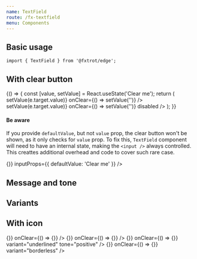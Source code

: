 ```yaml
---
name: TextField
route: /fx-textfield
menu: Components
---
```



## Basic usage

```tsx
import { TextField } from '@fxtrot/edge';
```

<Playground>
  <Box width={300}>
    <TextField label="Full name" placeholder="John Doe" message="We just want to know how we can approach you" />
  </Box>
</Playground>

## With clear button

<Playground>
  {() => {
    const [value, setValue] = React.useState('Clear me');
    return (
      <Box width={300}>
        <Stack>
          <TextField
            label="Allows clearing the input"
            value={value}
            onChange={(e) => setValue(e.target.value)}
            onClear={() => setValue('')}
          />
          <TextField
            label="Disabled"
            value={value}
            onChange={(e) => setValue(e.target.value)}
            onClear={() => setValue('')}
            disabled
          />
        </Stack>
      </Box>
    );
  }}
</Playground>

#### Be aware

If you provide `defaultValue`, but not `value` prop, the clear button won't be shown, as it only checks for `value` prop.
To fix this, `TextField` component will need to have an internal state, making the `<input />`
always controlled. This creattes additional overhead and code to cover such rare case.

<Playground>
  <Box width={300}>
    <TextField label="Allows clearing the input" onClear={() => {}} inputProps={{ defaultValue: 'Clear me' }} />
  </Box>
</Playground>

## Message and tone

<Playground>
  <Box width={300}>
    <Stack>
      <TextField label="Default tone" size="s" message="This will be used later" />
      <TextField label="Critical tone" size="m" message="The input is incorrect" tone="critical" />
      <TextField label="Positive tone" size="l" type="password" message="The password seems strong" tone="positive" />
    </Stack>
  </Box>
</Playground>

## Variants

<Playground>
  <Box display="grid" gridAutoRows="auto" gridTemplateColumns="repeat(3, 1fr)" gridGap="s">
    <Box p={2}>
      <TextField label="Default variant" />
    </Box>
    <Box p={2}>
      <TextField label="Default variant positive" message="The input is very much correct" tone="positive" />
    </Box>
    <Box p={2}>
      <TextField label="Default variant disabled" disabled />
    </Box>
    <Box p={2} bg="shade.100">
      <TextField label="Underlined" variant="underlined" />
    </Box>
    <Box p={2} bg="shade.100">
      <TextField
        label="Underlined positive"
        variant="underlined"
        message="The input is very much correct"
        tone="positive"
      />
    </Box>
    <Box p={2} bg="shade.100">
      <TextField label="Underlined disabled" variant="underlined" disabled />
    </Box>
    <Box p={2} bg="shade.100">
      <TextField label="Borderless" variant="borderless" />
    </Box>
    <Box p={2} bg="shade.100">
      <TextField
        label="Borderless positive"
        variant="borderless"
        message="The input is very much correct"
        tone="positive"
      />
    </Box>
    <Box p={2} bg="shade.100">
      <TextField label="Borderless disabled" variant="borderless" disabled />
    </Box>
  </Box>
</Playground>

## With icon

<Playground>
  <Box width={300}>
    <Stack>
      <TextField
        label="Default input"
        size="s"
        icon="search"
        value="Small sized"
        onChange={() => {}}
        onClear={() => {}}
      />
      <TextField
        label="Underlined"
        size="m"
        icon="search"
        value="Medium sized"
        variant="underlined"
        onChange={() => {}}
        onClear={() => {}}
      />
      <TextField
        label="Underlined positive"
        size="l"
        icon="search"
        value="Large sized"
        onChange={() => {}}
        onClear={() => {}}
        variant="underlined"
        tone="positive"
      />
      <TextField
        label="Borderless input with icon"
        size="l"
        icon="search"
        value="Large sized"
        onChange={() => {}}
        onClear={() => {}}
        variant="borderless"
      />
    </Stack>
  </Box>
</Playground>
